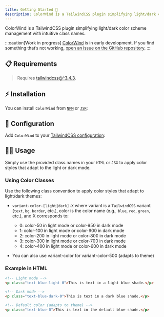 ```yaml
---
title: Getting Started 🎉
description: ColorWind is a TailwindCSS plugin simplifying light/dark color scheme management with intuitive class names.
---
```



[tailwindcss-installation]: https://tailwindcss.com/docs/installation "Install TailwindCSS"

ColorWind is a TailwindCSS plugin simplifying light/dark color scheme management with intuitive class names.

:::caution[Work in progress]
[ColorWind](https//github.com/siguici/colorwind) is in early development.
If you find something that’s not working, [open an issue on the GitHub repository](https://github.com/siguici/colorwind/issues/new/choose).
:::

## 📋 Requirements

> Requires [tailwindcss@^3.4.3][tailwindcss-installation].

## ⚡️ Installation

You can install `ColorWind` from [`NPM`](https://npmjs.com/package/colorwind) or [`JSR`](https://jsr.io/@siguici/colorwind):

<Installation />

## 🔧 Configuration

Add `ColorWind` to your [TailwindCSS configuration](https://tailwindcss.com/docs/configuration):

<Configuration />

## 🧑‍💻 Usage

Simply use the provided class names in your `HTML` or `JSX` to apply color styles that adapt to the light or dark mode.

### Using Color Classes

Use the following class convention to apply color styles that adapt to light/dark themes:

- `variant-color-[light|dark]-X` where variant is a `TailwindCSS` variant (`text`, `bg`, `border`, etc.), color is the color name (e.g., `blue`, `red`, `green`, etc.), and X corresponds to:

  - 0: color-50 in light mode or color-950 in dark mode
  - 1: color-100 in light mode or color-900 in dark mode
  - 2: color-200 in light mode or color-800 in dark mode
  - 3: color-300 in light mode or color-700 in dark mode
  - 4: color-400 in light mode or color-600 in dark mode
- You can also use variant-color for variant-color-500 (adapts to theme)

### Example in HTML

```html
<!-- Light mode -->
<p class="text-blue-light-0">This is text in a light blue shade.</p>

<!-- Dark mode -->
<p class="text-blue-dark-0">This is text in a dark blue shade.</p>

<!-- Default color (adapts to theme) -->
<p class="text-blue-0">This is text in the default blue shade.</p>
```
